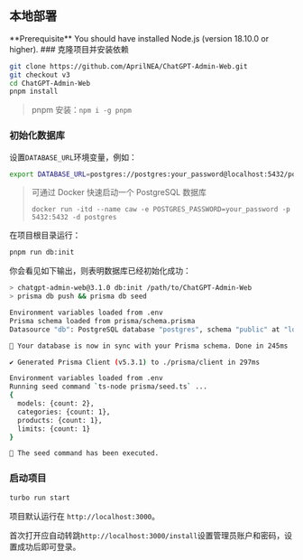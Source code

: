 
## 本地部署
<Callout type="info" emoji="ℹ️">
  **Prerequisite** You should have installed Node.js (version 18.10.0 or
  higher).
</Callout>

<Steps>
  ### 克隆项目并安装依赖

  ```bash
  git clone https://github.com/AprilNEA/ChatGPT-Admin-Web.git
  git checkout v3
  cd ChatGPT-Admin-Web
  pnpm install
  ```
  > pnpm 安装：`npm i -g pnpm`

  ### 初始化数据库

  设置`DATABASE_URL`环境变量，例如：
  ```bash
  export DATABASE_URL=postgres://postgres:your_password@localhost:5432/postgres
  ```
  > 可通过 Docker 快速启动一个 PostgreSQL 数据库
  >
  > `docker run -itd --name caw -e POSTGRES_PASSWORD=your_password -p 5432:5432 -d postgres`

  在项目根目录运行：

  ```bash
  pnpm run db:init
  ```

  你会看见如下输出，则表明数据库已经初始化成功：

  ```bash
  > chatgpt-admin-web@3.1.0 db:init /path/to/ChatGPT-Admin-Web
  > prisma db push && prisma db seed

  Environment variables loaded from .env
  Prisma schema loaded from prisma/schema.prisma
  Datasource "db": PostgreSQL database "postgres", schema "public" at "localhost:5434"

  🚀 Your database is now in sync with your Prisma schema. Done in 245ms

  ✔ Generated Prisma Client (v5.3.1) to ./prisma/client in 297ms

  Environment variables loaded from .env
  Running seed command `ts-node prisma/seed.ts` ...
  {
    models: {count: 2},
    categories: {count: 1},
    products: {count: 1},
    limits: {count: 1}
  }

  🌱 The seed command has been executed.

  ```

  ### 启动项目
  ```bash
  turbo run start
  ```

  项目默认运行在 `http://localhost:3000`。

  首次打开应自动转跳`http://localhost:3000/install`设置管理员账户和密码，设置成功后即可登录。

</Steps>








